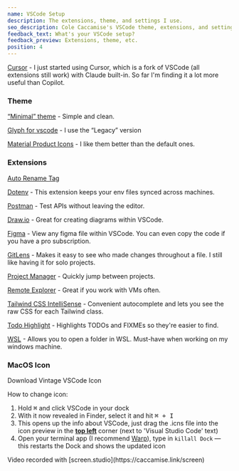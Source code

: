 ```yaml
---
name: VSCode Setup
description: The extensions, theme, and settings I use.
seo_description: Cole Caccamise's VSCode theme, extensions, and settings.
feedback_text: What's your VSCode setup?
feedback_preview: Extensions, theme, etc.
position: 4
---
```


[Cursor](https://caccamise.link/cursor) - I just started using Cursor, which is a fork of VSCode (all extensions still work) with Claude built-in. So far I'm finding it a lot more useful than Copilot.

### Theme

[“Minimal” theme](https://vscodethemes.com/e/nichabosh.minimal/minimal) - Simple and clean.

[Glyph for vscode](https://marketplace.visualstudio.com/items?itemName=lewxdev.vscode-glyph) - I use the “Legacy” version

[Material Product Icons](https://marketplace.visualstudio.com/items?itemName=PKief.material-product-icons) - I like them better than the default ones.

### Extensions

[Auto Rename Tag](https://marketplace.visualstudio.com/items?itemName=formulahendry.auto-rename-tag)

[Dotenv](https://marketplace.visualstudio.com/items?itemName=dotenv.dotenv-vscode) - This extension keeps your env files synced across machines.

[Postman](https://marketplace.visualstudio.com/items?itemName=Postman.postman-for-vscode) - Test APIs without leaving the editor.

[Draw.io](https://marketplace.visualstudio.com/items?itemName=hediet.vscode-drawio) - Great for creating diagrams within VSCode.

[Figma](https://marketplace.visualstudio.com/items?itemName=figma.figma-vscode-extension) - View any figma file within VSCode. You can even copy the code if you have a pro subscription.

[GitLens](https://marketplace.visualstudio.com/items?itemName=eamodio.gitlens) - Makes it easy to see who made changes throughout a file. I still like having it for solo projects.

[Project Manager](https://marketplace.visualstudio.com/items?itemName=alefragnani.project-manager) - Quickly jump between projects.

[Remote Explorer](https://marketplace.visualstudio.com/items?itemName=ms-vscode.remote-explorer) - Great if you work with VMs often.

[Tailwind CSS IntelliSense](https://marketplace.visualstudio.com/items?itemName=bradlc.vscode-tailwindcss) - Convenient autocomplete and lets you see the raw CSS for each Tailwind class.

[Todo Highlight](https://marketplace.visualstudio.com/items?itemName=wayou.vscode-todo-highlight) - Highlights TODOs and FIXMEs so they're easier to find.

[WSL](https://marketplace.visualstudio.com/items?itemName=ms-vscode-remote.remote-wsl) - Allows you to open a folder in WSL. Must-have when working on my windows machine.

### MacOS Icon

<Link
  className="btn btn-contrast w-fit text-app-bg"
  href="https://colecaccamise.s3.amazonaws.com/stack/vscode/vintage-vscode.icns"
>
  <span className="text-app-bg">Download Vintage VSCode Icon</span>
</Link>

How to change icon:

1. Hold <kbd>⌘</kbd> and click VSCode in your dock
2. With it now revealed in Finder, select it and hit <kbd>⌘ + I</kbd>
3. This opens up the info about VSCode, just drag the .icns file into the icon preview in the <b><u>top left</u></b> corner (next to 'Visual Studio Code' text)
4. Open your terminal app (I recommend [Warp](https://caccamise.link/warp)), type in `killall Dock` — this restarts the Dock and shows the updated icon

<VideoPlayer url="/videos/stack/vscode/vscode.mp4" />

<span className="text-sm">
  Video recorded with [screen.studio](https://caccamise.link/screen)
</span>
